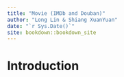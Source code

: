 ```yaml
--- 
title: "Movie (IMDb and Douban)"
author: "Long Lin & Shiang XuanYuan"
date: "`r Sys.Date()`"
site: bookdown::bookdown_site
---
```


# Introduction

